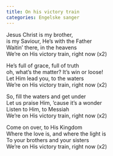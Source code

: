 ```yaml
---
title: On his victory train
categories: Engelske sanger
---
```


Jesus Christ is my brother,  
is my Saviour, He's with the Father  
Waitin' there, in the heavens  
We're on His victory train, right now (x2)

He's full of grace, full of truth  
oh, what's the matter? It's win or loose!  
Let Him lead you, to the waters  
We're on His victory train, right now (x2)

So, fill the waters and get under  
Let us praise Him, 'cause it's a wonder  
Listen to Him, to Messiah  
We're on His victory train, right now (x2)

Come on over, to His Kingdom  
Where the love is, and where the light is  
To your brothers and your sisters  
We're on His victory train, right now (x2)
